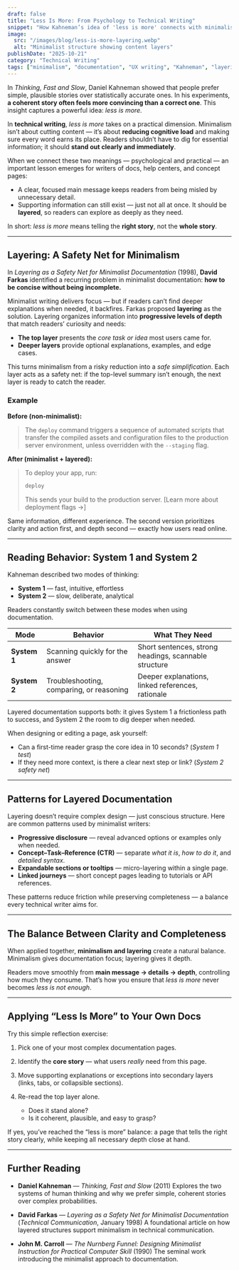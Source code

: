 ```yaml
---
draft: false
title: "Less Is More: From Psychology to Technical Writing"
snippet: "How Kahneman’s idea of 'less is more' connects with minimalist documentation — and how layering keeps clarity from becoming oversimplification."
image:
  src: "/images/blog/less-is-more-layering.webp"
  alt: "Minimalist structure showing content layers"
publishDate: "2025-10-21"
category: "Technical Writing"
tags: ["minimalism", "documentation", "UX writing", "Kahneman", "layering"]
---
```


In *Thinking, Fast and Slow*, Daniel Kahneman showed that people prefer simple, plausible stories over statistically accurate ones.
In his experiments, **a coherent story often feels more convincing than a correct one**.
This insight captures a powerful idea: *less is more.*

In **technical writing**, *less is more* takes on a practical dimension.
Minimalism isn’t about cutting content — it’s about **reducing cognitive load** and making sure every word earns its place.
Readers shouldn’t have to dig for essential information; it should **stand out clearly and immediately**.

When we connect these two meanings — psychological and practical — an important lesson emerges for writers of docs, help centers, and concept pages:

* A clear, focused main message keeps readers from being misled by unnecessary detail.
* Supporting information can still exist — just not all at once.
  It should be **layered**, so readers can explore as deeply as they need.

In short: *less is more* means telling the **right story**, not the **whole story**.

---

## Layering: A Safety Net for Minimalism

In *Layering as a Safety Net for Minimalist Documentation* (1998), **David Farkas** identified a recurring problem in minimalist documentation:
**how to be concise without being incomplete.**

Minimalist writing delivers focus — but if readers can’t find deeper explanations when needed, it backfires.
Farkas proposed **layering** as the solution.
Layering organizes information into **progressive levels of depth** that match readers’ curiosity and needs:

* **The top layer** presents the *core task or idea* most users came for.
* **Deeper layers** provide optional explanations, examples, and edge cases.

This turns minimalism from a risky reduction into a *safe simplification*.
Each layer acts as a safety net: if the top-level summary isn’t enough, the next layer is ready to catch the reader.

### Example

**Before (non-minimalist):**

> The `deploy` command triggers a sequence of automated scripts that transfer the compiled assets and configuration files to the production server environment, unless overridden with the `--staging` flag.

**After (minimalist + layered):**

> To deploy your app, run:
>
> ```bash
> deploy
> ```
>
> This sends your build to the production server.
> [Learn more about deployment flags →]

Same information, different experience.
The second version prioritizes clarity and action first, and depth second — exactly how users read online.

---

## Reading Behavior: System 1 and System 2

Kahneman described two modes of thinking:

* **System 1** — fast, intuitive, effortless
* **System 2** — slow, deliberate, analytical

Readers constantly switch between these modes when using documentation.

| Mode         | Behavior                                 | What They Need                                        |
| ------------ | ---------------------------------------- | ----------------------------------------------------- |
| **System 1** | Scanning quickly for the answer          | Short sentences, strong headings, scannable structure |
| **System 2** | Troubleshooting, comparing, or reasoning | Deeper explanations, linked references, rationale     |

Layered documentation supports both:
it gives System 1 a frictionless path to success, and System 2 the room to dig deeper when needed.

When designing or editing a page, ask yourself:

* Can a first-time reader grasp the core idea in 10 seconds? (*System 1 test*)
* If they need more context, is there a clear next step or link? (*System 2 safety net*)

---

## Patterns for Layered Documentation

Layering doesn’t require complex design — just conscious structure.
Here are common patterns used by minimalist writers:

* **Progressive disclosure** — reveal advanced options or examples only when needed.
* **Concept–Task–Reference (CTR)** — separate *what it is*, *how to do it*, and *detailed syntax*.
* **Expandable sections or tooltips** — micro-layering within a single page.
* **Linked journeys** — short concept pages leading to tutorials or API references.

These patterns reduce friction while preserving completeness — a balance every technical writer aims for.

---

## The Balance Between Clarity and Completeness

When applied together, **minimalism and layering** create a natural balance.
Minimalism gives documentation focus; layering gives it depth.

Readers move smoothly from **main message → details → depth**, controlling how much they consume.
That’s how you ensure that *less is more* never becomes *less is not enough*.

---

## Applying “Less Is More” to Your Own Docs

Try this simple reflection exercise:

1. Pick one of your most complex documentation pages.
2. Identify the **core story** — what users *really* need from this page.
3. Move supporting explanations or exceptions into secondary layers (links, tabs, or collapsible sections).
4. Re-read the top layer alone.

   * Does it stand alone?
   * Is it coherent, plausible, and easy to grasp?

If yes, you’ve reached the “less is more” balance: a page that tells the right story clearly, while keeping all necessary depth close at hand.

---

## Further Reading

* **Daniel Kahneman** — *Thinking, Fast and Slow* (2011)
  Explores the two systems of human thinking and why we prefer simple, coherent stories over complex probabilities.

* **David Farkas** — *Layering as a Safety Net for Minimalist Documentation* (*Technical Communication*, January 1998)
  A foundational article on how layered structures support minimalism in technical communication.

* **John M. Carroll** — *The Nurnberg Funnel: Designing Minimalist Instruction for Practical Computer Skill* (1990)
  The seminal work introducing the minimalist approach to documentation.
